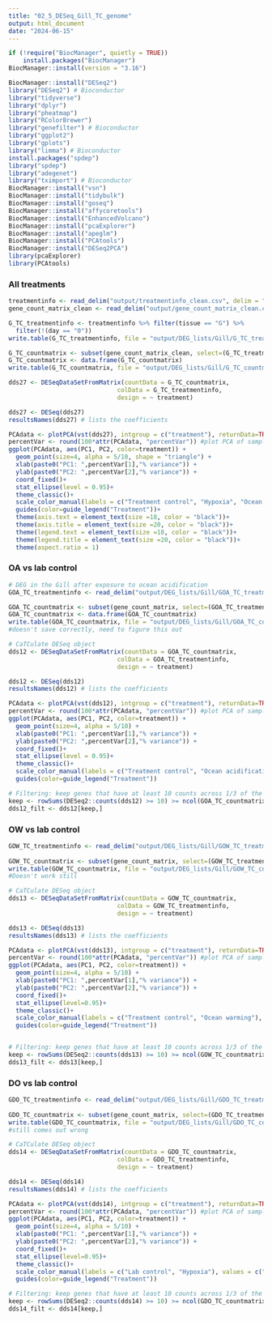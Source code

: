 ```yaml
---
title: "02_5_DESeq_Gill_TC_genome"
output: html_document
date: "2024-06-15"
---
```


```r
if (!require("BiocManager", quietly = TRUE))
    install.packages("BiocManager")
BiocManager::install(version = "3.16")

BiocManager::install("DESeq2")
library("DESeq2") # Bioconductor
library("tidyverse")
library("dplyr")
library("pheatmap")
library("RColorBrewer")
library("genefilter") # Bioconductor
library("ggplot2")
library("gplots")
library("limma") # Bioconductor
install.packages("spdep")
library("spdep") 
library("adegenet")
library("tximport") # Bioconductor
BiocManager::install("vsn")
BiocManager::install("tidybulk")
BiocManager::install("goseq")
BiocManager::install("affycoretools")
BiocManager::install("EnhancedVolcano")
BiocManager::install("pcaExplorer")
BiocManager::install("apeglm")
BiocManager::install("PCAtools")
BiocManager::install("DESeq2PCA")
library(pcaExplorer)
library(PCAtools)
```



### All treatments
```r
treatmentinfo <- read_delim("output/treatmentinfo_clean.csv", delim = " ")
gene_count_matrix_clean <- read_delim("output/gene_count_matrix_clean.csv", delim = ",")

G_TC_treatmentinfo <- treatmentinfo %>% filter(tissue == "G") %>%
  filter(!(day == "0")) 
write.table(G_TC_treatmentinfo, file = "output/DEG_lists/Gill/G_TC_treatmentinfo.csv", row.names = FALSE)

G_TC_countmatrix <- subset(gene_count_matrix_clean, select=(G_TC_treatmentinfo$sample.1))
G_TC_countmatrix <- data.frame(G_TC_countmatrix)
write.table(G_TC_countmatrix, file = "output/DEG_lists/Gill/G_TC_countmatrix.csv")

dds27 <- DESeqDataSetFromMatrix(countData = G_TC_countmatrix,
                              colData = G_TC_treatmentinfo,
                              design = ~ treatment)

dds27 <- DESeq(dds27)
resultsNames(dds27) # lists the coefficients

PCAdata <- plotPCA(vst(dds27), intgroup = c("treatment"), returnData=TRUE)
percentVar <- round(100*attr(PCAdata, "percentVar")) #plot PCA of samples with all data
ggplot(PCAdata, aes(PC1, PC2, color=treatment)) + 
  geom_point(size=4, alpha = 5/10, shape = "triangle") +
  xlab(paste0("PC1: ",percentVar[1],"% variance")) +
  ylab(paste0("PC2: ",percentVar[2],"% variance")) + 
  coord_fixed()+
  stat_ellipse(level = 0.95)+
  theme_classic()+
  scale_color_manual(labels = c("Treatment control", "Hypoxia", "Ocean acidification", "Ocean warming"), values = c("purple", "green", "red", "orange"))+
  guides(color=guide_legend("Treatment"))+
  theme(axis.text = element_text(size =18, color = "black"))+
  theme(axis.title = element_text(size =20, color = "black"))+
  theme(legend.text = element_text(size =18, color = "black"))+
  theme(legend.title = element_text(size =20, color = "black"))+
  theme(aspect.ratio = 1)

```


### OA vs lab control
```r
# DEG in the Gill after exposure to ocean acidification
GOA_TC_treatmentinfo <- read_delim("output/DEG_lists/Gill/GOA_TC_treatmentinfo.csv", delim = " ")

GOA_TC_countmatrix <- subset(gene_count_matrix, select=(GOA_TC_treatmentinfo$sample.1))
GOA_TC_countmatrix <- data.frame(GOA_TC_countmatrix)
write.table(GOA_TC_countmatrix, file = "output/DEG_lists/Gill/GOA_TC_countmatrix.csv")
#doesn't save correctly, need to figure this out

# CaTCulate DESeq object
dds12 <- DESeqDataSetFromMatrix(countData = GOA_TC_countmatrix,
                              colData = GOA_TC_treatmentinfo,
                              design = ~ treatment)

dds12 <- DESeq(dds12)
resultsNames(dds12) # lists the coefficients

PCAdata <- plotPCA(vst(dds12), intgroup = c("treatment"), returnData=TRUE)
percentVar <- round(100*attr(PCAdata, "percentVar")) #plot PCA of samples with all data
ggplot(PCAdata, aes(PC1, PC2, color=treatment)) + 
  geom_point(size=4, alpha = 5/10) +
  xlab(paste0("PC1: ",percentVar[1],"% variance")) +
  ylab(paste0("PC2: ",percentVar[2],"% variance")) + 
  coord_fixed()+
  stat_ellipse(level = 0.95)+
  theme_classic()+
  scale_color_manual(labels = c("Treatment control", "Ocean acidification"), values = c("lavender", "pink"))+
  guides(color=guide_legend("Treatment"))

# Filtering: keep genes that have at least 10 counts across 1/3 of the samples - https://support.bioconductor.org/p/110307/
keep <- rowSums(DESeq2::counts(dds12) >= 10) >= ncol(GOA_TC_countmatrix)/3
dds12_filt <- dds12[keep,]

```

### OW vs lab control
```r

GOW_TC_treatmentinfo <- read_delim("output/DEG_lists/Gill/GOW_TC_treatmentinfo.csv", delim = " ")
                                                                                                      
GOW_TC_countmatrix <- subset(gene_count_matrix, select=(GOW_TC_treatmentinfo$sample.1))
write.table(GOW_TC_countmatrix, file = "output/DEG_lists/Gill/GOW_TC_countmatrix.csv")
#Doesn't work still

# CaTCulate DESeq object
dds13 <- DESeqDataSetFromMatrix(countData = GOW_TC_countmatrix,
                              colData = GOW_TC_treatmentinfo,
                              design = ~ treatment)

dds13 <- DESeq(dds13)
resultsNames(dds13) # lists the coefficients

PCAdata <- plotPCA(vst(dds13), intgroup = c("treatment"), returnData=TRUE)
percentVar <- round(100*attr(PCAdata, "percentVar")) #plot PCA of samples with all data
ggplot(PCAdata, aes(PC1, PC2, color=treatment)) + 
  geom_point(size=4, alpha = 5/10) +
  xlab(paste0("PC1: ",percentVar[1],"% variance")) +
  ylab(paste0("PC2: ",percentVar[2],"% variance")) + 
  coord_fixed()+
  stat_ellipse(level=0.95)+
  theme_classic()+
  scale_color_manual(labels = c("Treatment control", "Ocean warming"), values = c("lavender", "sandybrown"))+
  guides(color=guide_legend("Treatment"))


# Filtering: keep genes that have at least 10 counts across 1/3 of the samples - https://support.bioconductor.org/p/110307/
keep <- rowSums(DESeq2::counts(dds13) >= 10) >= ncol(GOW_TC_countmatrix)/3
dds13_filt <- dds13[keep,]

```

### DO vs lab control
```r
GDO_TC_treatmentinfo <- read_delim("output/DEG_lists/Gill/GDO_TC_treatmentinfo.csv", delim = " ")
                                                                                                       
GDO_TC_countmatrix <- subset(gene_count_matrix, select=(GDO_TC_treatmentinfo$sample.1))
write.table(GDO_TC_countmatrix, file = "output/DEG_lists/Gill/GDO_TC_countmatrix.csv")
#still comes out wrong

# CaTCulate DESeq object
dds14 <- DESeqDataSetFromMatrix(countData = GDO_TC_countmatrix,
                              colData = GDO_TC_treatmentinfo,
                              design = ~ treatment)

dds14 <- DESeq(dds14)
resultsNames(dds14) # lists the coefficients

PCAdata <- plotPCA(vst(dds14), intgroup = c("treatment"), returnData=TRUE)
percentVar <- round(100*attr(PCAdata, "percentVar")) #plot PCA of samples with all data
ggplot(PCAdata, aes(PC1, PC2, color=treatment)) + 
  geom_point(size=4, alpha = 5/10) +
  xlab(paste0("PC1: ",percentVar[1],"% variance")) +
  ylab(paste0("PC2: ",percentVar[2],"% variance")) + 
  coord_fixed()+
  stat_ellipse(level=0.95)+
  theme_classic()+
  scale_color_manual(labels = c("Lab control", "Hypoxia"), values = c("lavender", "lightgreen"))+
  guides(color=guide_legend("Treatment"))

# Filtering: keep genes that have at least 10 counts across 1/3 of the samples - https://support.bioconductor.org/p/110307/
keep <- rowSums(DESeq2::counts(dds14) >= 10) >= ncol(GDO_TC_countmatrix)/3
dds14_filt <- dds14[keep,]

```